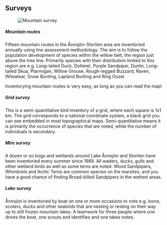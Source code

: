 
## Surveys

<Figure caption="Mountain survey. Photo Malte Busch">
  <Image alt="Mountain survey" src="/images/survey_malte-busch.jpg" />
</Figure>

##### Mountain routes

Fifteen mountain routes in the Ånnsjön-Storlien area are inventoried annually using line assessment methodology. The aim is to follow the population development of species within the willow belt, the region just above the tree line. Primarily species with their distribution limited to this region are e.g. Long-tailed Duck, Dotterel, Purple Sandpiper, Dunlin, Long-tailed Skua, Ptarmigan, Willow Grouse, Rough-legged Buzzard, Raven, Wheatear, Snow Bunting, Lapland Bunting and Ring Ouzel.

Inventorying mountain routes is very easy, as long as you can read the map!

##### Grid survey

This is a semi-quantitative bird inventory of a grid, where each square is 1x1 km. The grid corresponds to a national coordinate system, a black grid you can see embedded in most topographical maps. Semi-quantitative means it is primarily the occurrence of species that are noted, while the number of individuals is secondary.

##### Mire survey

A dozen or so bogs and wetlands around Lake Ånnsjön and Storlien have been inventoried every summer since 1989. All waders, ducks, gulls and other wetland birds as well as some terns are noted. Wood Sandpipers, Whimbrels and Arctic Terns are common species on the marshes, and you have a good chance of finding Broad-billed Sandpipers in the wettest areas.

##### Lake survey

Ånnsjön is inventoried by boat on one or more occasions to note e.g. loons, scoters, ducks and other seabirds that are nesting or resting on their way up to still frozen mountain lakes. A teamwork for three people where one drives the boat, one scouts and identifies and one takes notes.

<VolunteerCollapsible expanded>
  <Requirements />
</VolunteerCollapsible>
